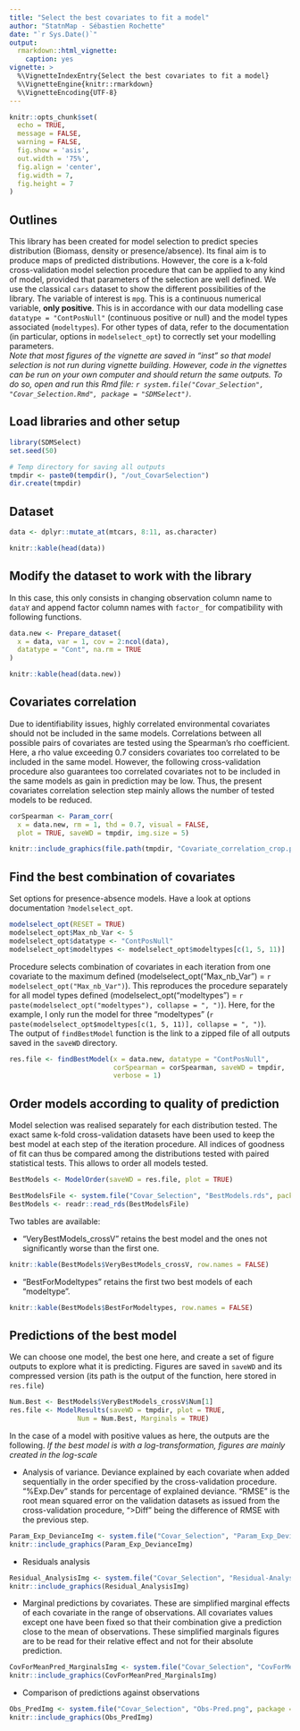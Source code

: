 ```yaml
---
title: "Select the best covariates to fit a model"
author: "StatnMap - Sébastien Rochette"
date: "`r Sys.Date()`"
output:
  rmarkdown::html_vignette:
    caption: yes
vignette: >
  %\VignetteIndexEntry{Select the best covariates to fit a model}
  %\VignetteEngine{knitr::rmarkdown}
  %\VignetteEncoding{UTF-8}
---
```


```r
knitr::opts_chunk$set(
  echo = TRUE, 
  message = FALSE,
  warning = FALSE,
  fig.show = 'asis',
  out.width = '75%',
  fig.align = 'center',
  fig.width = 7,
  fig.height = 7
)
```

## Outlines
This library has been created for model selection to predict species distribution (Biomass, density or presence/absence). Its final aim is to produce maps of predicted distributions. However, the core is a k-fold cross-validation model selection procedure that can be applied to any kind of model, provided that parameters of the selection are well defined.
We use the classical `cars` dataset to show the different possibilities of the library. The variable of interest is `mpg`. This is a continuous numerical variable, **only positive**. This is in accordance with our data modelling case `datatype = "ContPosNull"` (continuous positive or null) and the model types associated (`modeltypes`). For other types of data, refer to the documentation (in particular, options in `modelselect_opt`) to correctly set your modelling parameters.  
*Note that most figures of the vignette are saved in "inst" so that model selection is not run during vignette building. However, code in the vignettes can be run on your own computer and should return the same outputs. To do so, open and run this Rmd file: `r system.file("Covar_Selection", "Covar_Selection.Rmd", package = "SDMSelect")`.*



## Load libraries and other setup
```r
library(SDMSelect)
set.seed(50)

# Temp directory for saving all outputs
tmpdir <- paste0(tempdir(), "/out_CovarSelection")
dir.create(tmpdir)
```

## Dataset
```r
data <- dplyr::mutate_at(mtcars, 8:11, as.character)
```
```r
knitr::kable(head(data))
```

## Modify the dataset to work with the library
In this case, this only consists in changing observation column name to `dataY` and append factor column names with `factor_` for compatibility with following functions.
```r
data.new <- Prepare_dataset(
  x = data, var = 1, cov = 2:ncol(data),
  datatype = "Cont", na.rm = TRUE
)
```
```r
knitr::kable(head(data.new))
```

## Covariates correlation
Due to identifiability issues, highly correlated environmental covariates should not be included in the same models. Correlations between all possible pairs of covariates are tested using the Spearman's rho coefficient. Here, a rho value exceeding 0.7 considers covariates too correlated to be included in the same model. However, the following cross-validation procedure also guarantees too correlated covariates not to be included in the same models as gain in prediction may be low. Thus, the present covariates correlation selection step mainly allows the number of tested models to be reduced.

```r
corSpearman <- Param_corr(
  x = data.new, rm = 1, thd = 0.7, visual = FALSE,
  plot = TRUE, saveWD = tmpdir, img.size = 5)

```
```r
knitr::include_graphics(file.path(tmpdir, "Covariate_correlation_crop.png"))
```

## Find the best combination of covariates
Set options for presence-absence models. Have a look at options documentation `?modelselect_opt`.
```r
modelselect_opt(RESET = TRUE)
modelselect_opt$Max_nb_Var <- 5
modelselect_opt$datatype <- "ContPosNull"
modelselect_opt$modeltypes <- modelselect_opt$modeltypes[c(1, 5, 11)]
```

Procedure selects combination of covariates in each iteration from one covariate to the maximum defined (modelselect_opt("Max_nb_Var") = `r modelselect_opt("Max_nb_Var")`). This reproduces the procedure separately for all model types defined (modelselect_opt("modeltypes") = `r paste(modelselect_opt("modeltypes"), collapse = ", ")`). Here, for the example, I only run the model for three "modeltypes" (`r paste(modelselect_opt$modeltypes[c(1, 5, 11)], collapse = ", ")`).  
The output of `findBestModel` function is the link to a zipped file of all outputs saved in the `saveWD` directory.

```r
res.file <- findBestModel(x = data.new, datatype = "ContPosNull", 
                          corSpearman = corSpearman, saveWD = tmpdir, 
                          verbose = 1)
```

## Order models according to quality of prediction
Model selection was realised separately for each distribution tested. The exact same k-fold cross-validation datasets have been used to keep the best model at each step of the iteration procedure. All indices of goodness of fit can thus be compared among the distributions tested with paired statistical tests. This allows to order all models tested.

```r
BestModels <- ModelOrder(saveWD = res.file, plot = TRUE)
```
```r
BestModelsFile <- system.file("Covar_Selection", "BestModels.rds", package = "SDMSelect")
BestModels <- readr::read_rds(BestModelsFile)
```

Two tables are available:

- "VeryBestModels_crossV" retains the best model and the ones not significantly worse than the first one.
```r
knitr::kable(BestModels$VeryBestModels_crossV, row.names = FALSE)
```

- "BestForModeltypes" retains the first two best models of each "modeltype".
```r
knitr::kable(BestModels$BestForModeltypes, row.names = FALSE)
```

## Predictions of the best model
We can choose one model, the best one here, and create a set of figure outputs to explore what it is predicting. Figures are saved in `saveWD` and its compressed version (its path is the output of the function, here stored in `res.file`)
```r
Num.Best <- BestModels$VeryBestModels_crossV$Num[1]
res.file <- ModelResults(saveWD = tmpdir, plot = TRUE, 
                 Num = Num.Best, Marginals = TRUE)
```

In the case of a model with positive values as here, the outputs are the following. *If the best model is with a log-transformation, figures are mainly created in the log-scale*

- Analysis of variance. Deviance explained by each covariate when added sequentially in the order specified by the cross-validation procedure. "%Exp.Dev" stands for percentage of explained deviance. "RMSE" is the root mean squared error on the validation datasets as issued from the cross-validation procedure, ">Diff" being the difference of RMSE with the previous step.  
```r
Param_Exp_DevianceImg <- system.file("Covar_Selection", "Param_Exp_Deviance.png", package = "SDMSelect")
knitr::include_graphics(Param_Exp_DevianceImg)
```


- Residuals analysis  
```r
Residual_AnalysisImg <- system.file("Covar_Selection", "Residual-Analysis.png", package = "SDMSelect")
knitr::include_graphics(Residual_AnalysisImg)
```


- Marginal predictions by covariates. These are simplified marginal effects of each covariate in the range of observations. All covariates values except one have been fixed so that their combination give a prediction close to the mean of observations. These simplified marginals figures are to be read for their relative effect and not for their absolute prediction.  
```r
CovForMeanPred_MarginalsImg <- system.file("Covar_Selection", "CovForMeanPred_Marginals.png", package = "SDMSelect")
knitr::include_graphics(CovForMeanPred_MarginalsImg)
```

- Comparison of predictions against observations  
```r
Obs_PredImg <- system.file("Covar_Selection", "Obs-Pred.png", package = "SDMSelect")
knitr::include_graphics(Obs_PredImg)
```
